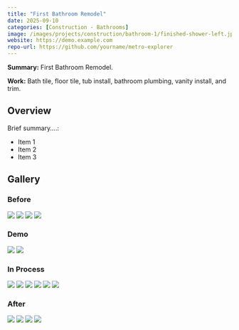 ```yaml
---
title: "First Bathroom Remodel"
date: 2025-09-10
categories: [Construction - Bathrooms]
image: /images/projects/construction/bathroom-1/finished-shower-left.jpg   # card image
website: https://demo.example.com
repo-url: https://github.com/yourname/metro-explorer
---
```


**Summary:** First Bathroom Remodel.

::: {.badges}
**Work:** Bath tile, floor tile, tub install, bathroom plumbing, vanity install, and trim. 
:::

## Overview

Brief summary....:

- Item 1
- Item 2
- Item 3

## Gallery


### Before 

![](/images/projects/construction/bathroom-1/before-1.jpg){fig-alt="before-1"}
![](/images/projects/construction/bathroom-1/before-2.jpg){fig-alt="before-2"}
![](/images/projects/construction/bathroom-1/before-left.jpg){fig-alt="before-left"}
![](/images/projects/construction/bathroom-1/before-right.jpg){fig-alt="before-right"}

### Demo

![](/images/projects/construction/bathroom-1/demo-1.jpg){fig-alt="demo-1"}
![](/images/projects/construction/bathroom-1/demo-2.jpg){fig-alt="demo-2"}

### In Process 

![](/images/projects/construction/bathroom-1/waterproofing-left.jpg){fig-alt="waterproofing-left"}
![](/images/projects/construction/bathroom-1/waterproofing-right.jpg){fig-alt="waterproofing-right"}
![](/images/projects/construction/bathroom-1/first-bath-tile-left.jpg){fig-alt="first-bath-tile-left"}
![](/images/projects/construction/bathroom-1/first-bath-tile-right.jpg){fig-alt="first-bath-tile-right"}
![](/images/projects/construction/bathroom-1/floor-tile-underlayment.jpg){fig-alt="floor-tile-underlayment"}
![](/images/projects/construction/bathroom-1/floor-tile.jpg){fig-alt="floor-tile"}

### After 

![](/images/projects/construction/bathroom-1/finished-shower-left.jpg){fig-alt="finished-shower-left"}
![](/images/projects/construction/bathroom-1/finished-shower-right.jpg){fig-alt="finished-shower-right"}
![](/images/projects/construction/bathroom-1/finished-vanity.jpg){fig-alt="finished-vanity"}
![](/images/projects/construction/bathroom-1/finished-bathroom.jpg){fig-alt="finished-bathroom"}
